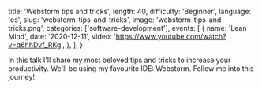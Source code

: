   title: 'Webstorm tips and tricks',
  length: 40,
  difficulty: 'Beginner',
  language: 'es',
  slug: 'webstorm-tips-and-tricks',
  image: 'webstorm-tips-and-tricks.png',
  categories: ['software-development'],
  events: [
    {
      name: 'Lean Mind',
      date: '2020-12-11',
      video: 'https://www.youtube.com/watch?v=q6hhDvf_RKg',
    },
  ],
}

In this talk I'll share my most beloved tips and tricks to increase your productivity. We'll be using my favourite IDE: Webstorm. Follow me into this journey!
